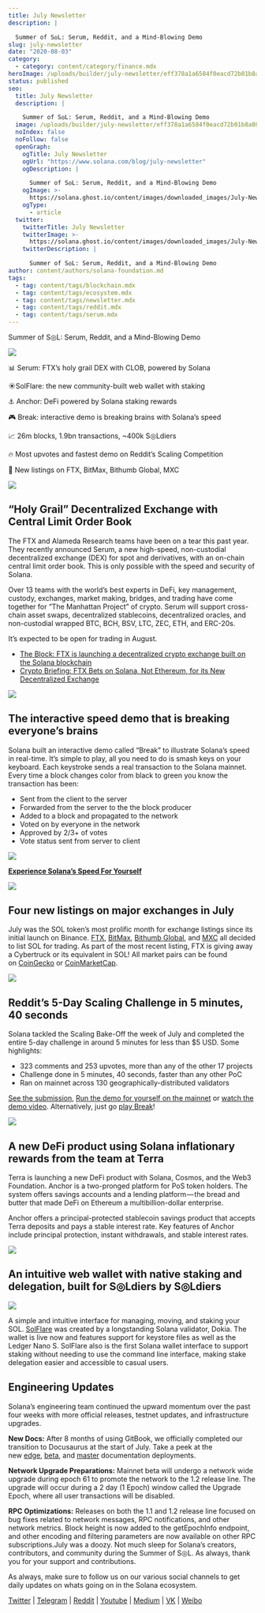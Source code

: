 ```yaml
---
title: July Newsletter
description: |

  Summer of S◎L: Serum, Reddit, and a Mind-Blowing Demo
slug: july-newsletter
date: "2020-08-03"
category:
  - category: content/category/finance.mdx
heroImage: /uploads/builder/july-newsletter/eff378a1a6584f0eacd72b01b8a08e1c.png
status: published
seo:
  title: July Newsletter
  description: |

    Summer of S◎L: Serum, Reddit, and a Mind-Blowing Demo
  image: /uploads/builder/july-newsletter/eff378a1a6584f0eacd72b01b8a08e1c.png
  noIndex: false
  noFollow: false
  openGraph:
    ogTitle: July Newsletter
    ogUrl: "https://www.solana.com/blog/july-newsletter"
    ogDescription: |

      Summer of S◎L: Serum, Reddit, and a Mind-Blowing Demo
    ogImage: >-
      https://solana.ghost.io/content/images/downloaded_images/July-Newsletter/1-sa1XXIt_SEm4CRF9FOUb5w-3.png
    ogType:
      - article
  twitter:
    twitterTitle: July Newsletter
    twitterImage: >-
      https://solana.ghost.io/content/images/downloaded_images/July-Newsletter/1-sa1XXIt_SEm4CRF9FOUb5w-3.png
    twitterDescription: |

      Summer of S◎L: Serum, Reddit, and a Mind-Blowing Demo
author: content/authors/solana-foundation.md
tags:
  - tag: content/tags/blockchain.mdx
  - tag: content/tags/ecosystem.mdx
  - tag: content/tags/newsletter.mdx
  - tag: content/tags/reddit.mdx
  - tag: content/tags/serum.mdx
---
```


Summer of S◎L: Serum, Reddit, and a Mind-Blowing Demo

![](/uploads/builder/july-newsletter/image-1.png)

📊 Serum: FTX’s holy grail DEX with CLOB, powered by Solana

☀️SolFlare: the new community-built web wallet with staking

⚓️ Anchor: DeFi powered by Solana staking rewards

🎮 Break: interactive demo is breaking brains with Solana’s speed

📈 26m blocks, 1.9bn transactions, ~400k S◎Ldiers

🔥 Most upvotes and fastest demo on Reddit’s Scaling Competition

🏦 New listings on FTX, BitMax, Bithumb Global, MXC

![](/uploads/builder/july-newsletter/image-2.png)

## **“Holy Grail” Decentralized Exchange with Central Limit Order Book**

The FTX and Alameda Research teams have been on a tear this past year. They recently announced Serum, a new high-speed, non-custodial decentralized exchange (DEX) for spot and derivatives, with an on-chain central limit order book. This is only possible with the speed and security of Solana.

Over 13 teams with the world’s best experts in DeFi, key management, custody, exchanges, market making, bridges, and trading have come together for “The Manhattan Project” of crypto. Serum will support cross-chain asset swaps, decentralized stablecoins, decentralized oracles, and non-custodial wrapped BTC, BCH, BSV, LTC, ZEC, ETH, and ERC-20s.

It’s expected to be open for trading in August.

- [The Block: FTX is launching a decentralized crypto exchange built on the Solana blockchain](https://solana.us17.list-manage.com/track/click?u=dc5b8a6eb6dc3d737579c03c9&id=e0269aff5d&e=57cdfd2616&ref=solana.ghost.io)
- [Crypto Briefing: FTX Bets on Solana, Not Ethereum, for its New Decentralized Exchange](https://solana.us17.list-manage.com/track/click?u=dc5b8a6eb6dc3d737579c03c9&id=c7155b43e2&e=57cdfd2616&ref=solana.ghost.io)

![](/uploads/builder/july-newsletter/image-3.png)

## **The interactive speed demo that is breaking everyone’s brains**

Solana built an interactive demo called “Break” to illustrate Solana’s speed in real-time. It’s simple to play, all you need to do is smash keys on your keyboard. Each keystroke sends a real transaction to the Solana mainnet. Every time a block changes color from black to green you know the transaction has been:

- Sent from the client to the server
- Forwarded from the server to the the block producer
- Added to a block and propagated to the network
- Voted on by everyone in the network
- Approved by 2/3+ of votes
- Vote status sent from server to client

![](/uploads/builder/july-newsletter/image-4.gif)

[**Experience Solana’s Speed For Yourself**](https://solana.us17.list-manage.com/track/click?u=dc5b8a6eb6dc3d737579c03c9&id=ac03dd9a73&e=57cdfd2616&ref=solana.ghost.io)

![](/uploads/builder/july-newsletter/image-5.png)

## **Four new listings on major exchanges in July**

July was the SOL token’s most prolific month for exchange listings since its initial launch on Binance. [FTX](https://solana.us17.list-manage.com/track/click?u=dc5b8a6eb6dc3d737579c03c9&id=30ea5c7975&e=57cdfd2616&ref=solana.ghost.io), [BitMax](https://solana.us17.list-manage.com/track/click?u=dc5b8a6eb6dc3d737579c03c9&id=3b705891fb&e=57cdfd2616&ref=solana.ghost.io), [Bithumb Global](https://solana.us17.list-manage.com/track/click?u=dc5b8a6eb6dc3d737579c03c9&id=c1e1cb02de&e=57cdfd2616&ref=solana.ghost.io), and [MXC](https://solana.us17.list-manage.com/track/click?u=dc5b8a6eb6dc3d737579c03c9&id=dee33a2faa&e=57cdfd2616&ref=solana.ghost.io) all decided to list SOL for trading. As part of the most recent listing, FTX is giving away a Cybertruck or its equivalent in SOL! All market pairs can be found on [CoinGecko](https://solana.us17.list-manage.com/track/click?u=dc5b8a6eb6dc3d737579c03c9&id=7b94aaf026&e=57cdfd2616&ref=solana.ghost.io) or [CoinMarketCap](https://solana.us17.list-manage.com/track/click?u=dc5b8a6eb6dc3d737579c03c9&id=08158a3574&e=57cdfd2616&ref=solana.ghost.io).

![](/uploads/builder/july-newsletter/image-6.jpg)

## **Reddit’s 5-Day Scaling Challenge in 5 minutes, 40 seconds**

Solana tackled the Scaling Bake-Off the week of July and completed the entire 5-day challenge in around 5 minutes for less than $5 USD. Some highlights:

- 323 comments and 253 upvotes, more than any of the other 17 projects
- Challenge done in 5 minutes, 40 seconds, faster than any other PoC
- Ran on mainnet across 130 geographically-distributed validators

[See the submission](https://solana.us17.list-manage.com/track/click?u=dc5b8a6eb6dc3d737579c03c9&id=ab4d28bee1&e=57cdfd2616&ref=solana.ghost.io), [Run the demo for yourself on the mainnet](https://solana.us17.list-manage.com/track/click?u=dc5b8a6eb6dc3d737579c03c9&id=979445efdb&e=57cdfd2616&ref=solana.ghost.io) or [watch the demo video](https://solana.us17.list-manage.com/track/click?u=dc5b8a6eb6dc3d737579c03c9&id=8617d5df50&e=57cdfd2616&ref=solana.ghost.io). Alternatively, just go [play Break](https://solana.us17.list-manage.com/track/click?u=dc5b8a6eb6dc3d737579c03c9&id=1ca631d893&e=57cdfd2616&ref=solana.ghost.io)!

![](/uploads/builder/july-newsletter/image-7.png)

## **A new DeFi product using Solana inflationary rewards from the team at Terra**

Terra is launching a new DeFi product with Solana, Cosmos, and the Web3 Foundation. Anchor is a two-pronged platform for PoS token holders. The system offers savings accounts and a lending platform — the bread and butter that made DeFi on Ethereum a multibillion-dollar enterprise.

Anchor offers a principal-protected stablecoin savings product that accepts Terra deposits and pays a stable interest rate. Key features of Anchor include principal protection, instant withdrawals, and stable interest rates.

![](/uploads/builder/july-newsletter/image-8.png)

## **An intuitive web wallet with native staking and delegation, built for S◎Ldiers by S◎Ldiers**

![](/uploads/builder/july-newsletter/image-9.png)

A simple and intuitive interface for managing, moving, and staking your SOL. [SolFlare](https://solana.us17.list-manage.com/track/click?u=dc5b8a6eb6dc3d737579c03c9&id=2c3e258f39&e=57cdfd2616&ref=solana.ghost.io) was created by a longstanding Solana validator, Dokia. The wallet is live now and features support for keystore files as well as the Ledger Nano S. SolFlare also is the first Solana wallet interface to support staking without needing to use the command line interface, making stake delegation easier and accessible to casual users.

## **Engineering Updates**

Solana’s engineering team continued the upward momentum over the past four weeks with more official releases, testnet updates, and infrastructure upgrades.

**New Docs:** After 8 months of using GitBook, we officially completed our transition to Docusaurus at the start of July. Take a peek at the new [edge](https://solana.us17.list-manage.com/track/click?u=dc5b8a6eb6dc3d737579c03c9&id=b8614cfe94&e=57cdfd2616&ref=solana.ghost.io), [beta](https://solana.us17.list-manage.com/track/click?u=dc5b8a6eb6dc3d737579c03c9&id=731016f7b4&e=57cdfd2616&ref=solana.ghost.io), and [master](https://solana.us17.list-manage.com/track/click?u=dc5b8a6eb6dc3d737579c03c9&id=53b0b6c1a5&e=57cdfd2616&ref=solana.ghost.io) documentation deployments.

**Network Upgrade Preparations:** Mainnet beta will undergo a network wide upgrade during epoch 61 to promote the network to the 1.2 release line. The upgrade will occur during a 2 day (1 Epoch) window called the Upgrade Epoch, where all user transactions will be disabled.

**RPC Optimizations:** Releases on both the 1.1 and 1.2 release line focused on bug fixes related to network messages, RPC notifications, and other network metrics. Block height is now added to the getEpochInfo endpoint, and other encoding and filtering parameters are now available on other RPC subscriptions.July was a doozy. Not much sleep for Solana’s creators, contributors, and community during the Summer of S◎L. As always, thank you for your support and contributions.

As always, make sure to follow us on our various social channels to get daily updates on whats going on in the Solana ecosystem.

[Twitter](https://solana.us17.list-manage.com/track/click?u=dc5b8a6eb6dc3d737579c03c9&id=50f6623774&e=57cdfd2616&ref=solana.ghost.io) | [Telegram](https://solana.us17.list-manage.com/track/click?u=dc5b8a6eb6dc3d737579c03c9&id=28e04a1e0a&e=57cdfd2616&ref=solana.ghost.io) | [Reddit](https://solana.us17.list-manage.com/track/click?u=dc5b8a6eb6dc3d737579c03c9&id=04520e1647&e=57cdfd2616&ref=solana.ghost.io) | [Youtube](https://solana.us17.list-manage.com/track/click?u=dc5b8a6eb6dc3d737579c03c9&id=be9ba140b7&e=57cdfd2616&ref=solana.ghost.io) | [Medium](https://solana.us17.list-manage.com/track/click?u=dc5b8a6eb6dc3d737579c03c9&id=1ff2b34b69&e=57cdfd2616&ref=solana.ghost.io) | [VK](https://solana.us17.list-manage.com/track/click?u=dc5b8a6eb6dc3d737579c03c9&id=759d4593e9&e=57cdfd2616&ref=solana.ghost.io) | [Weibo](https://solana.us17.list-manage.com/track/click?u=dc5b8a6eb6dc3d737579c03c9&id=b31e8caec8&e=57cdfd2616&ref=solana.ghost.io)
